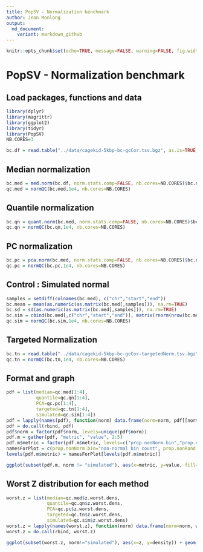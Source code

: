 ```yaml
---
title: PopSV - Normalization benchmark
author: Jean Monlong
output:
  md_document:
    variant: markdown_github
---
```


```r
knitr::opts_chunk$set(echo=TRUE, message=FALSE, warning=FALSE, fig.width=10, tidy=TRUE)
```

# PopSV - Normalization benchmark

## Load packages, functions and data

```r
library(dplyr)
library(magrittr)
library(ggplot2)
library(tidyr)
library(PopSV)
NB.CORES=3

bc.df = read.table("../data/cagekid-5kbp-bc-gcCor.tsv.bgz", as.is=TRUE, sep="\t", header=TRUE)
```


## Median normalization

```r
bc.med = med.norm(bc.df, norm.stats.comp=FALSE, nb.cores=NB.CORES)$bc.norm
qc.med = normQC(bc.med,1e4, nb.cores=NB.CORES)
```

## Quantile normalization

```r
bc.qn = quant.norm(bc.med, norm.stats.comp=FALSE, nb.cores=NB.CORES)$bc.norm
qc.qn = normQC(bc.qn,1e4, nb.cores=NB.CORES)
```


## PC normalization

```r
bc.pc = pca.norm(bc.med, norm.stats.comp=FALSE, nb.cores=NB.CORES)$bc.norm
qc.pc = normQC(bc.pc,1e4, nb.cores=NB.CORES)
```


## Control : Simulated normal

```r
samples = setdiff(colnames(bc.med), c("chr","start","end"))
bc.mean = mean(as.numeric(as.matrix(bc.med[,samples])), na.rm=TRUE)
bc.sd = sd(as.numeric(as.matrix(bc.med[,samples])), na.rm=TRUE)
bc.sim = cbind(bc.med[,c("chr","start","end")], matrix(rnorm(nrow(bc.med)*length(samples),bc.mean, bc.sd),nrow(bc.med)))
qc.sim = normQC(bc.sim,1e4, nb.cores=NB.CORES)
```


## Targeted Normalization

```r
bc.tn = read.table("../data/cagekid-5kbp-bc-gcCor-targetedNorm.tsv.bgz", as.is=TRUE, sep="\t", header=TRUE)
qc.tn = normQC(bc.tn,1e4, nb.cores=NB.CORES)
```


## Format and graph

```r
pdf = list(median=qc.med[1:4],
           quantile=qc.qn[1:4],
           PCA=qc.pc[1:4],
           targeted=qc.tn[1:4],
           simulated=qc.sim[1:4])
pdf = lapply(names(pdf), function(norm) data.frame(norm=norm, pdf[[norm]]))
pdf = do.call(rbind, pdf)
pdf$norm = factor(pdf$norm, levels=unique(pdf$norm))
pdf.m = gather(pdf, "metric", "value", 2:5)
pdf.m$metric = factor(pdf.m$metric, levels=c("prop.nonNorm.bin","prop.nonRand.rank","prop.nonNorm.z.mean","prop.nonNorm.z.max"))
namesForPlot = c(prop.nonNorm.bin="non-normal bin count", prop.nonRand.rank="non-random ranks", prop.nonNorm.z.mean="non-normal Z (average)", prop.nonNorm.z.max="non-normal Z (maximum)")
levels(pdf.m$metric) = namesForPlot[levels(pdf.m$metric)]

ggplot(subset(pdf.m, norm != "simulated"), aes(x=metric, y=value, fill=norm)) + ggplot2::geom_bar(stat="identity", position="dodge") + theme_bw() + scale_fill_brewer(name="normalization",palette="Set2") + geom_hline(aes(yintercept=value), data=subset(pdf.m, norm == "simulated"), linetype=2) + facet_wrap(~metric, scales="free") + theme(legend.position="bottom", axis.text.x=element_blank()) + xlab("") + ylab("proportion of the genome")
```



## Worst Z distribution for each method

```r
worst.z = list(median=qc.med$z.worst.dens,
               quantile=qc.qn$z.worst.dens,
               PCA=qc.pc$z.worst.dens,
               targeted=qc.tn$z.worst.dens,
               simulated=qc.sim$z.worst.dens)
worst.z = lapply(names(worst.z), function(norm) data.frame(norm=norm, worst.z[[norm]]))
worst.z = do.call(rbind, worst.z)

ggplot(subset(worst.z, norm!="simulated"), aes(x=z, y=density)) + geom_line(data=subset(worst.z, norm=="simulated"),linetype=3) + geom_line(aes(colour=norm),alpha=.8,size=2) + theme_bw() + scale_colour_brewer(name="normalization",palette="Set2") + theme(legend.position=c(1,1),legend.justification=c(1,1)) + xlab("Z score") + ggplot2::xlim(-4,4)
```

